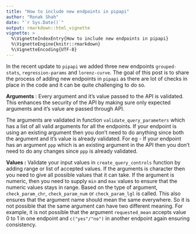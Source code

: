 ```yaml
---
title: "How to include new endpoints in pipapi"
author: "Ronak Shah"
date: "`r Sys.Date()`"
output: rmarkdown::html_vignette
vignette: >
  %\VignetteIndexEntry{How to include new endpoints in pipapi}
  %\VignetteEngine{knitr::rmarkdown}
  %\VignetteEncoding{UTF-8}
---
```


In the recent update to `pipapi` we added three new endpoints `grouped-stats`, `regression-params` and `lorenz-curve`. The goal of this post is to share the process of adding new endpoints in `pipapi` as there are lot of checks in place in the code and it can be quite challenging to do so.

**Arguments** : Every argument and it's value passed to the API is validated. This enhances the security of the API by making sure only expected arguments and it's value are passed through API.

The arguments are validated in function `validate_query_parameters` which has a list of all valid arguments for all the endpoints. If your endpoint is using an existing argument then you don't need to do anything since both the argument and it's value is already validated. For eg - If your endpoint has an argument `ppp` which is an existing argument in the API then you don't need to do any changes since `ppp` is already validated.

**Values :** Validate your input values in `create_query_controls` function by adding range or list of accepted values. If the arguments is character then you need to give all possible values that it can take. If the argument is numeric, then you need to supply `min` and `max` values to ensure that the numeric values stays in range. Based on the type of argument, `check_param_chr`, `check_param_num` or `check_param_lgl` is called. This also ensures that the argument name should mean the same everywhere. So it is not possible that the same argument can have two different meaning. For example, it is not possible that the argument `requested_mean` accepts value 0 to 1 in one endpoint and `c("yes"/"no")` in another endpoint again ensuring consistency.
